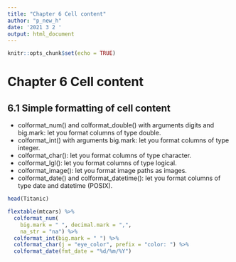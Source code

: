```yaml
---
title: "Chapter 6 Cell content"
author: "p_new_h"
date: '2021 3 2 '
output: html_document
---
```


```r
knitr::opts_chunk$set(echo = TRUE)
```

# Chapter 6 Cell content
## 6.1 Simple formatting of cell content
- colformat_num() and colformat_double() with arguments digits and big.mark: let you format columns of type double.
- colformat_int() with arguments big.mark: let you format columns of type integer.
- colformat_char(): let you format columns of type character.
- colformat_lgl(): let you format columns of type logical.
- colformat_image(): let you format image paths as images.
- colformat_date() and colformat_datetime(): let you format columns of type date and datetime (POSIX).

```r
head(Titanic)
```


```r
flextable(mtcars) %>% 
  colformat_num(
    big.mark = " ", decimal.mark = ",",
    na_str = "na") %>% 
  colformat_int(big.mark = " ") %>% 
  colformat_char(j = "eye_color", prefix = "color: ") %>% 
  colformat_date(fmt_date = "%d/%m/%Y")
```

